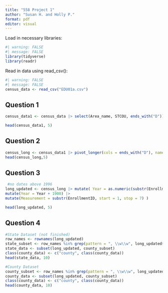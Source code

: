 ```yaml
---
title: "558 Project 1"
author: "Susan H. and Holly P."
format: pdf
editor: visual
---
```


Load in necessary libraries:

```r
#| warning: FALSE
#| message: FALSE
library(tidyverse)
library(readr)


```

Read in data using read_csv():

```r
#| warning: FALSE
#| message: FALSE
census_data <- read_csv("EDU01a.csv")


```

## Question 1

```r

census_data1 <- census_data |> select(Area_name, STCOU, ends_with("D")) 

head(census_data1, 5)


```

## Question 2

```r
census_long <- census_data1 |> pivot_longer(cols = ends_with("D"), names_to = "EnrollmentID", values_to = "Enrollment_Total")
head(census_long,5)
```

## Question 3

```r
 #no dates above 1996
long_updated <- census_long |> mutate( Year = as.numeric(substr(EnrollmentID, start = 8, stop = 9))) |> 
mutate(Year = Year + 1900) |> 
mutate(Measurement = substr(EnrollmentID, start = 1, stop = 7) )

head(long_updated, 5)

```

## Question 4

```r
#State Dataset (not finished)
row_names <- rownames(long_updated)
state_subset <- row_names %in% grep(pattern = ", \\w\\w", long_updated$Area_name)
state_data <- subset(long_updated, county_subset)
class(county_data) <- c("county", class(county_data))
head(state_data, 10)

#County Dataset
county_subset <- row_names %in% grep(pattern = ", \\w\\w", long_updated$Area_name)
county_data <- subset(long_updated, county_subset)
class(county_data) <- c("county", class(county_data))
head(county_data, 10)
```

